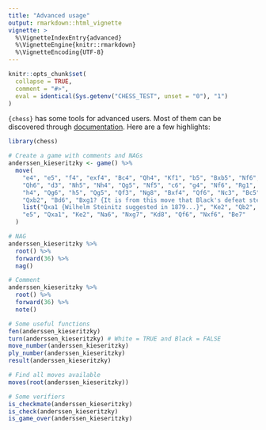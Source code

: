```yaml
---
title: "Advanced usage"
output: rmarkdown::html_vignette
vignette: >
  %\VignetteIndexEntry{advanced}
  %\VignetteEngine{knitr::rmarkdown}
  %\VignetteEncoding{UTF-8}
---
```


```r
knitr::opts_chunk$set(
  collapse = TRUE,
  comment = "#>",
  eval = identical(Sys.getenv("CHESS_TEST", unset = "0"), "1")
)
```

`{chess}` has some tools for advanced users. Most of them can be discovered
through [documentation](https://clente.github.io/chess/reference/index.html).
Here are a few highlights:

```r
library(chess)

# Create a game with comments and NAGs
anderssen_kieseritzky <- game() %>%
  move(
    "e4", "e5", "f4", "exf4", "Bc4", "Qh4", "Kf1", "b5", "Bxb5", "Nf6", "Nf3",
    "Qh6", "d3", "Nh5", "Nh4", "Qg5", "Nf5", "c6", "g4", "Nf6", "Rg1", "cxb5",
    "h4", "Qg6", "h5", "Qg5", "Qf3", "Ng8", "Bxf4", "Qf6", "Nc3", "Bc5", "Nd5",
    "Qxb2", "Bd6", "Bxg1? {It is from this move that Black's defeat stems.}",
    list("Qxa1 {Wilhelm Steinitz suggested in 1879...}", "Ke2", "Qb2", "Kd2", "Bxg1"),
    "e5", "Qxa1", "Ke2", "Na6", "Nxg7", "Kd8", "Qf6", "Nxf6", "Be7"
  )

# NAG
anderssen_kieseritzky %>%
  root() %>%
  forward(36) %>%
  nag()

# Comment
anderssen_kieseritzky %>%
  root() %>%
  forward(36) %>%
  note()

# Some useful functions
fen(anderssen_kieseritzky)
turn(anderssen_kieseritzky) # White = TRUE and Black = FALSE
move_number(anderssen_kieseritzky)
ply_number(anderssen_kieseritzky)
result(anderssen_kieseritzky)

# Find all moves available
moves(root(anderssen_kieseritzky))

# Some verifiers
is_checkmate(anderssen_kieseritzky)
is_check(anderssen_kieseritzky)
is_game_over(anderssen_kieseritzky)
```
